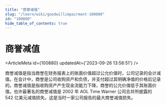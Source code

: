 ```yaml
---
title: "商誉减值"
slug: "/learn/wiki/goodwillimpairment-100880"
id: "100880"
hide_table_of_contents: true
---
```



# 商誉减值

<ArticleMeta id={100880} updatedAt={'2023-09-26 13:58:51'} />
<div className='border-solid border-b border-t-0 my-4 border-[var(--ifm-color-gray-300)]' />

商誉减值是指当商誉在财务报表上的账面价值超过公允价值时，公司记录的会计减值。在会计中，商誉是公司收购资产和负债，并支付超过其明确净值的价格后记录的。商誉减值是指收购资产产生现金流能力下降，商誉的公允价值低于其账面价值。也许最著名的商誉减值是 2002 年 AOL Time Warner 公司合并所披露的 542 亿美元减值损失。这是当时一家公司报告的最大商誉减值损失。
